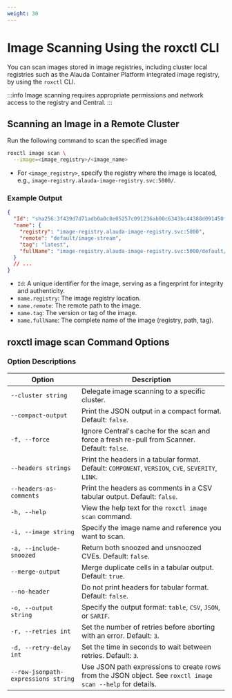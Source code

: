 ```yaml
---
weight: 30
---
```


# Image Scanning Using the roxctl CLI

You can scan images stored in image registries, including cluster local registries such as the Alauda Container Platform integrated image registry, by using the `roxctl` CLI.

:::info
Image scanning requires appropriate permissions and network access to the registry and Central.
:::

## Scanning an Image in a Remote Cluster

Run the following command to scan the specified image 

```bash
roxctl image scan \
  --image=<image_registry>/<image_name> 
```

- For `<image_registry>`, specify the registry where the image is located, e.g., `image-registry.alauda-image-registry.svc:5000/`.

### Example Output

```json
{
  "Id": "sha256:3f439d7d71adb0a0c8e05257c091236ab00c6343bc44388d091450ff58664bf9",
  "name": {
    "registry": "image-registry.alauda-image-registry.svc:5000",
    "remote": "default/image-stream",
    "tag": "latest",
    "fullName": "image-registry.alauda-image-registry.svc:5000/default/image-stream:latest"
  }
  // ...
}
```

- `Id`: A unique identifier for the image, serving as a fingerprint for integrity and authenticity.
- `name.registry`: The image registry location.
- `name.remote`: The remote path to the image.
- `name.tag`: The version or tag of the image.
- `name.fullName`: The complete name of the image (registry, path, tag).

## roxctl image scan Command Options

### Option Descriptions

| Option | Description |
| ------ | ----------- |
| `--cluster string` | Delegate image scanning to a specific cluster. |
| `--compact-output` | Print the JSON output in a compact format. Default: `false`. |
| `-f, --force` | Ignore Central's cache for the scan and force a fresh re-pull from Scanner. Default: `false`. |
| `--headers strings` | Print the headers in a tabular format. Default: `COMPONENT`, `VERSION`, `CVE`, `SEVERITY`, `LINK`. |
| `--headers-as-comments` | Print the headers as comments in a CSV tabular output. Default: `false`. |
| `-h, --help` | View the help text for the `roxctl image scan` command. |
| `-i, --image string` | Specify the image name and reference you want to scan. |
| `-a, --include-snoozed` | Return both snoozed and unsnoozed CVEs. Default: `false`. |
| `--merge-output` | Merge duplicate cells in a tabular output. Default: `true`. |
| `--no-header` | Do not print headers for tabular format. Default: `false`. |
| `-o, --output string` | Specify the output format: `table`, `CSV`, `JSON`, or `SARIF`. |
| `-r, --retries int` | Set the number of retries before aborting with an error. Default: `3`. |
| `-d, --retry-delay int` | Set the time in seconds to wait between retries. Default: `3`. |
| `--row-jsonpath-expressions string` | Use JSON path expressions to create rows from the JSON object. See `roxctl image scan --help` for details. |

